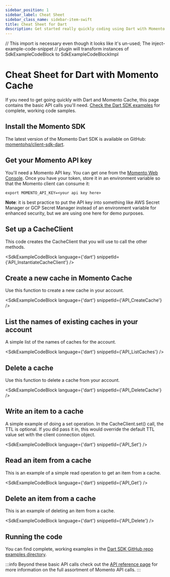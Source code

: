 ```yaml
---
sidebar_position: 1
sidebar_label: Cheat Sheet
sidebar_class_name: sidebar-item-swift
title: Cheat Sheet for Dart
description: Get started really quickly coding using Dart with Momento Cache
---
```


// This import is necessary even though it looks like it's un-used; The inject-example-code-snippet
// plugin will transform instances of SdkExampleCodeBlock to SdkExampleCodeBlockImpl

# Cheat Sheet for Dart with Momento Cache

If you need to get going quickly with Dart and Momento Cache, this page contains the basic API calls you'll need. [Check the Dart SDK examples](https://github.com/momentohq/client-sdk-dart/tree/main/examples) for complete, working code samples.

## Install the Momento SDK

The latest version of the Momento Dart SDK is available on GitHub: [momentohq/client-sdk-dart](https://github.com/momentohq/client-sdk-dart).

## Get your Momento API key

You'll need a Momento API key. You can get one from the [Momento Web Console](https://console.gomomento.com/).
Once you have your token, store it in an environment variable so that the Momento client can consume it:

```
export MOMENTO_API_KEY=<your api key here>
```

**Note**: it is best practice to put the API key into something like AWS Secret Manager or GCP Secret Manager instead of an environment variable for enhanced security, but we are using one here for demo purposes.

## Set up a CacheClient
This code creates the CacheClient that you will use to call the other methods.

<SdkExampleCodeBlock language={'dart'} snippetId={'API_InstantiateCacheClient'} />

## Create a new cache in Momento Cache
Use this function to create a new cache in your account.

<SdkExampleCodeBlock language={'dart'} snippetId={'API_CreateCache'} />

## List the names of existing caches in your account
A simple list of the names of caches for the account.

<SdkExampleCodeBlock language={'dart'} snippetId={'API_ListCaches'} />

## Delete a cache
Use this function to delete a cache from your account.

<SdkExampleCodeBlock language={'dart'} snippetId={'API_DeleteCache'} />

## Write an item to a cache
A simple example of doing a set operation. In the CacheClient.set() call, the TTL is optional. If you did pass it in, this would override the default TTL value set with the client connection object.

<SdkExampleCodeBlock language={'dart'} snippetId={'API_Set'} />

## Read an item from a cache
This is an example of a simple read operation to get an item from a cache.

<SdkExampleCodeBlock language={'dart'} snippetId={'API_Get'} />

## Delete an item from a cache
This is an example of deleting an item from a cache.

<SdkExampleCodeBlock language={'dart'} snippetId={'API_Delete'} />

## Running the code

You can find complete, working examples in the [Dart SDK GitHub repo examples directory](https://github.com/momentohq/client-sdk-dart/tree/main/examples).

:::info
Beyond these basic API calls check out the [API reference page](/cache/develop/api-reference/index.mdx) for more information on the full assortment of Momento API calls.
:::
